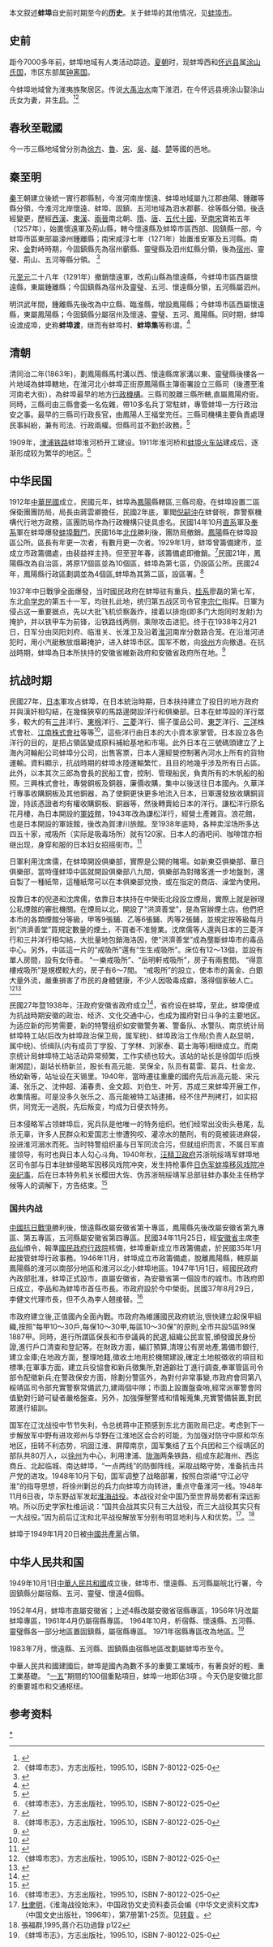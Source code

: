 本文叙述'''蚌埠'''自史前时期至今的'''历史'''。关于蚌埠的其他情况，见[[蚌埠市|蚌埠市]]。

==史前==
距今7000多年前，蚌埠地域有人类活动踪迹。[[夏朝|夏朝]]时，现蚌埠西和[[怀远县|怀远县]]属[[涂山氏国|涂山氏国]]，市区东部属[[钟离国|钟离国]]。

今蚌埠地域曾为淮夷族聚居区。传说[[大禹治水|大禹治水]]南下淮泗，在今怀远县境涂山娶涂山氏女为妻，并生[[启|启]]。<ref>{{cite web |url=http://www.guilin.net/tour/tool/map/googleearth/anhui/bengbu.asp |title=蚌埠市历史沿革 |publisher=安徽蚌埠市三维立体全景卫星电子地图 |date= |accessdate=2009年11月7日 |archive-date=2009年12月5日 |archive-url=https://web.archive.org/web/20091205111849/http://www.guilin.net/Tour/tool/map/googleearth/anhui/bengbu.asp |dead-url=yes }}</ref><ref name="蚌埠市志">《蚌埠市志》，方志出版社，1995.10，ISBN 7-80122-025-0</ref>

==春秋至戰國==
今一市三縣地域曾分別為[[徐方|徐方]]、[[鲁国|魯]]、[[宋国|宋]]、[[吴国|吳]]、[[越國|越]]、[[楚国|楚]]等國的邑地。

==秦至明==
[[秦朝|秦]]王朝建立後統一實行郡縣制，今淮河南岸懷遠、蚌埠地域屬九江郡曲陽、鍾離等縣分領，今淮河北岸懷遠、蚌埠、固鎮、五河地域為泗水郡蘄、徐等縣分領。後迭經變更，歷經[[西漢|西漢]]、[[東漢|東漢]]、[[兩晉|兩晉]]南北朝、[[隋朝|隋]]、[[唐朝|唐]]、[[五代十國|五代十國]]，至[[南宋|南宋]]寶祐五年（1257年），始置懷遠軍及荊山縣，轄今懷遠縣及蚌埠市區西部、固鎮縣一部，今蚌埠市區東部屬濠州鍾離縣；南宋咸淳七年（1271年）始置淮安軍及五河縣。南宋、[[金|金]]對峙時期，今固鎮縣先為宿州蘄縣、靈璧縣及泗州虹縣分領，後為[[宿州|宿州]]、靈璧、荊山、五河等縣分領。 <ref>{{cite web |url=http://www.hefei.gov.cn/n1070/n304695/n480699/4437594.html |title=蚌埠简介 |publisher=中国·合肥门户网站 |date=2008年11月1日 |accessdate=2010年1月22日 }}{{Dead link|date=2018年6月 |bot=InternetArchiveBot |fix-attempted=no }}</ref>

元[[至元_(忽必烈)|至元]]二十八年（1291年）撤銷懷遠軍，改荊山縣為懷遠縣，今蚌埠市區西屬懷遠縣，東屬鍾離縣；今固鎮縣為宿州及靈璧、五河、懷遠縣分領，五河縣屬泗州。

明洪武年間，鍾離縣先後改為中立縣、臨淮縣，增設鳳陽縣；今蚌埠市區西屬懷遠縣，東屬鳳陽縣；今固鎮縣分屬宿州及懷遠、靈璧、五河、鳳陽縣。同时期，蚌埠设渡成埠，史称'''蚌埠渡'''，继而有蚌埠村、'''蚌埠集'''等称谓。<ref>{{cite web |url=http://www.bbe8.com/bengbu/bengbu_city.htm |title=蚌埠市历史 |publisher=蚌埠易发网 |date= |accessdate=2010年1月22日 |deadurl=yes |archiveurl=https://web.archive.org/web/20080514194448/http://www.bbe8.com/bengbu/bengbu_city.htm |archivedate=2008年5月14日 |df= }}</ref>

==清朝==
清同治二年(1863年)，劃鳳陽縣馬村溝以西、懷遠縣席家溝以東、靈璧縣後樓各一片地域為蚌埠轄地，在淮河北小蚌埠正街原鳳陽縣主簿衙署設立三縣司（後遷至淮河南老大街），為蚌埠最早的地方[[行政機構|行政機構]]。三縣司脫離三縣所轄,直屬鳳陽府衙。同時，三縣司由三縣會委一名佐雜，帶10多名兵丁常駐蚌，專管蚌埠一方行政治安之事。最早的三縣司行政長官，由鳳陽人王福堂充任。三縣司機構主要負責處理民事糾紛，兼有司法、行政兩權。但縣司並不勤於政務。<ref name="解放前的蚌埠地区政府历史沿革 ">{{cite web |url=http://www.ahage.net/bengbu/bengbuzhengfu.html |title=解放前的蚌埠地区政府历史沿革 |publisher=安徽文化网 |date=2008年7月12日 |accessdate=2010年1月22日 |archiveurl=https://web.archive.org/web/20160305024117/http://www.ahage.net/bengbu/bengbuzhengfu.html |archivedate=2016年3月5日 |deadurl=yes }}</ref>

1909年，[[津浦铁路|津浦铁路]]蚌埠淮河桥开工建设。1911年淮河桥和[[蚌埠火车站|蚌埠火车站]]建成后，逐渐形成较为繁华的地区。<ref name="蚌埠市志">《蚌埠市志》，方志出版社，1995.10，ISBN 7-80122-025-0</ref>

==中华民国==
1912年[[中華民國|中華民國]]成立，民國元年，蚌埠為[[鳳陽|鳳陽]]縣轄區,三縣司廢。在蚌埠設置二區保衛團團防局，局長由蔣雲卿擔任，民國2年底，軍閥[[倪嗣沖|倪嗣沖]]在蚌督皖，靠警察機構代行地方政務，區團防局作為行政機構只徒具虛名。民國14年10月[[直系|直系]]軍及[[奉系|奉系]]軍在蚌埠爆發[[蚌埠戰鬥|蚌埠戰鬥]]，民國16年[[北伐|北伐]]勝利後，團防局撤銷。[[鳳陽|鳳陽]]縣在蚌埠設區公所。區長有年更一次者，有數月更一次者。1929年1月，蚌埠曾籌備建市，並成立市政籌備處，由裴益祥主持。但至翌年春，該籌備處即撤銷。<ref name="解放前的蚌埠地区政府历史沿革 ">{{cite web |url=http://www.ahage.net/bengbu/bengbuzhengfu.html |title=解放前的蚌埠地区政府历史沿革 |publisher=安徽文化网 |date=2008年7月12日 |accessdate=2010年1月22日 |archiveurl=https://web.archive.org/web/20160305024117/http://www.ahage.net/bengbu/bengbuzhengfu.html |archivedate=2016年3月5日 |deadurl=yes }}</ref>民國21年，鳳陽縣改為自治區，將原17個區並為10個區，蚌埠為第七區，仍設區公所。民國24年，鳳陽縣行政區劃調並為4個區,蚌埠為其第二區，設區署。<ref name="蚌埠市志">《蚌埠市志》，方志出版社，1995.10，ISBN 7-80122-025-0</ref>

1937年中日戰爭全面爆發，当时國民政府在蚌埠驻有重兵，[[桂系|桂系]]廖磊的第七军，东北[[俞学忠|俞学忠]]的第五十一军，均驻扎此地，统归第五战区司令官[[李宗仁|李宗仁]]指挥。日軍为侵占这一重要据点，先以大批飞机侦察轰炸，接着以排炮(即多门大炮同时发射)为掩护，并以铁甲车为前锋，沿铁路线两侧，乘隙攻击进犯。终于在1938年2月21日，日军分由凤阳刘府、临淮关、长淮卫及沿着[[淮河|淮河]]南岸分数路合笼。在沿淮河进犯时，用小汽艇散放烟幕掩护，进入蚌埠市区。国军不敵，向[[徐州|徐州]]方向撤退。在抗战時期，蚌埠為日本所扶持的安徽省維新政府和安徽省政府所在地。<ref>{{cite web |url=http://www.ahage.net/bengbu/1317.html |title=蚌埠历史风云——残暴日寇侵陷蚌埠的暴行 |publisher=安徽文化网 |date=2007年11月13日 |accessdate=2010年1月22日 |archiveurl=https://web.archive.org/web/20090615142937/http://www.ahage.net/bengbu/1317.html |archivedate=2009年6月15日 |deadurl=yes }}</ref>

==抗战时期==
民國27年，[[日本|日本]]軍攻占蚌埠，在日本統治時期，日本扶持建立了投日的地方政府并與漢奸相勾結，在幾條狹窄的馬路邊開設洋行和俱樂部。日本在蚌埠設的洋行眾多，較大的有[[三井|三井]]洋行、[[東棉|東棉]]洋行、[[三菱|三菱]]洋行、揚子蛋品公司、[[東芝|東芝]]洋行、[[三洋|三洋]]株式會社、[[江南株式會社|江南株式會社]]等等<ref>{{cite web |url=http://www.ahage.net/bengbu/8184.html |title=蚌埠沦陷时期的洋行、俱乐部和戒吸所 |publisher=安徽文化网 |date=2008年12月9日 |accessdate=2010年1月22日 |archiveurl=https://web.archive.org/web/20140426232710/http://www.ahage.net/bengbu/8184.html |archivedate=2014年4月26日 |deadurl=yes }}</ref>，這些洋行由日本的大小資本家掌管。日本設立各色洋行的目的，是把占領區變成原料補給基地和市場。此外日本在三號碼頭建立了上海內河輪船公司蚌埠分公司，出售客票，日本人還經營控制著內河水上所有的貨物運輸。資料顯示，抗战時期的蚌埠水陸運輸繁忙，且目的地幾乎涉及所有日占區。此外，以本其次三郎為會長的民船工會，控制、管理船民，負責所有的木帆船的船照。三興株式會社，專營銅板及銅器，廉價收購，集中以後送往日本國內。久華洋行專事收購銅板及其他銅器，為了使銅更快更多地流入日本，日軍還發放收購銅貨證，持該憑證者均有權收購銅板、銅器等，然後轉賣給日本的洋行。謙松洋行原名花月樓，為日本開設的[[軍妓|軍妓]]館，1943年改為謙松洋行，經營土產雜貨。浪花館，也是日本開設的軍妓館，後改為賀津川旅館。至1938年底時，各种卖淫场所多达四五十家，戒吸所（实际是吸毒场所）就有120家。日本人的酒吧间、咖啡馆亦相继出现，身穿和服的日本妇女招摇街市。<ref>{{cite web |url=http://cul.anhuinews.com/system/2008/12/09/002169922.shtml |title=沦陷时期蚌埠的娼妓业和慰安所 |publisher= |date= |accessdate=2009年12月5日 |archive-url=https://web.archive.org/web/20150430094103/http://cul.anhuinews.com/system/2008/12/09/002169922.shtml |archive-date=2015年4月30日 |dead-url=yes }}</ref>

日軍利用沈席儒，在蚌埠開設俱樂部，實際是公開的賭場。如新東亞俱樂部、華日俱樂部，當時僅蚌埠中區就開設俱樂部八九間，俱樂部為對賭客進一步地盤剝，還自製了一種紙幣，這種紙幣可以在本俱樂部兌換，或在指定的商店、澡堂內使用。 

投靠日本的倪道和沈席儒，依靠日本扶持在中榮街北段設立煙局，實際上就是辦理公私煙館的審批機關。在煙局以北，開設了“洪濟善堂”，是為官辦煙土店。他們把本市的各類煙館分等級，甲等9張鋪、乙等6張鋪、丙等2張鋪，並規定按等級每月到“洪濟善堂”買規定數量的煙土，不買者不准營業。沈席儒等人還與日本的三菱洋行和三井洋行相勾結，大批量地包銷海洛因，使“洪濟善堂”成為壟斷蚌埠市的毒品中心。另外，中區這一片的“戒吸所”還有“生生戒吸所”。床位有12～13個，並設有單人房間，設有女侍者。 “一樂戒吸所”、“岳明軒戒吸所”，房子有兩套間。 “得意樓戒吸所”是規模較大的，房子有6～7間。 “戒吸所”的設立，使本市的黃金、白銀大量外流，嚴重損害了市民的身體健康，不少人因吸毒成癖，落得個家破人亡。<ref name="蚌埠市志">《蚌埠市志》，方志出版社，1995.10，ISBN 7-80122-025-0</ref><ref name="日寇侵陷蚌埠的暴行">{{cite web |url=http://www.bbzx.gov.cn/detail/news.asp?id=371 |title=日寇侵陷蚌埠的暴行 |publisher=蚌埠政协网 |date=2005年12月8日 |accessdate=2010年1月23日 }}{{Dead link|date=2018年6月 |bot=InternetArchiveBot |fix-attempted=no }}</ref>

民國27年暨1938年，汪政府安徽省政府成立<ref>{{cite web |url=http://www.bbzx.gov.cn/detail/news.asp?id=376 |title=日伪时期蚌埠傀儡政权更迭情况 |publisher=蚌埠政协网 |date=2005年12月8日 |accessdate=2010年1月22日 |deadurl=yes |archiveurl=https://web.archive.org/web/20150923182824/http://www.bbzx.gov.cn/detail/news.asp?id=376 |archivedate=2015年9月23日 |df= }}</ref>，省府设在蚌埠，至此，蚌埠便成为抗战時期安徽的政治、经济、文化交通中心，也成为國府對日斗争的主要地区。为适应新的形势需要，新的特警组织如安徽警务署、警备队、水警队、南京统计局蚌埠特工站(后改为蚌埠政治保卫局，属军统)、蚌埠政治工作局(负责人赵显明，属中统)、侦缉队(内有成员丁学股、丁学林、刘家泰、葛士海等)相继成立。而南京统计局蚌埠特工站活动异常频繁，工作实绩也较大。该站的站长是徐国华(后换谢湘昆)，副站长杨新兰，股长有高元能、吴保全，队员有葛雷、葛兵、杜金龙、杨幼新等，站址设在天锡里。1940年，當時遷往重慶的國府先后派高元能、宋元浦、张乐之、沈仲超、浦春贵、金文超、刘伯生、叶芳、苏成三来蚌埠开展工作，收集情报。可是没多久张乐之、高元能被特工站逮捕，经不住严刑拷打，如实招供，同党无一逃脱，先后叛变，均成为日便衣特务。

日本侵略军占领蚌埠后，宪兵队是他唯一的特务组织。他们经常出没街头巷尾，乱杀无辜，许多人民群众和爱国志士惨遭狗咬、灌凉水的酷刑，有的竟被装进麻袋，投进淮河溺水而死。当时特警组织虽与日军同流合污，但就组织而言，不属日军直接领导，有时也與日本人勾心斗角。1940年秋，[[汪精卫政府|汪精卫政府]]苏浙皖绥靖军蚌埠地区司令部与日本驻蚌侵略军因移风戏院冲突，发生持枪事件[https://web.archive.org/web/20090306201446/http://www.ahage.net/bengbu/8463.html 日伪军蚌埠移风戏院冲突纪事]，后在日本特务机关长樱田大佐、伪苏浙皖绥靖军总部驻蚌办事处主任杨学候等人的调解下，方告结束。<ref name="日寇侵陷蚌埠的暴行">{{cite web |url=http://www.bbzx.gov.cn/detail/news.asp?id=371 |title=日寇侵陷蚌埠的暴行 |publisher=蚌埠政协网 |date=2005年12月8日 |accessdate=2010年1月23日 }}{{Dead link|date=2018年6月 |bot=InternetArchiveBot |fix-attempted=no }}</ref>

===国共内战===
[[中國抗日戰爭|中國抗日戰爭]]勝利後，懷遠縣改屬安徽省第十專區，鳳陽縣先後改屬安徽省第九專區、第五專區，五河縣屬安徽省第四專區。民國34年11月25日，經[[安徽省|安徽省]]主席[[李品仙|李品仙]]頒令，報準[[國民政府|國民政府]][[行政院|行政院]]核備，蚌埠重新成立市政籌備處，於民國35年1月起接管蚌埠行政事務。1946年11月，蚌埠成立市政籌備處，脫離鳳陽縣，轄原屬鳳陽縣的淮河以南部分地區和淮河以北小蚌埠地區。1947年1月1日，經國民政府內政部批准，蚌埠正式設市，直屬安徽省，為安徽省第一個設市的城市。市政府即日成立，李品和為蚌埠市首任市長。市政府設於今中榮街。民國37年8月29日，李健文代理市長，但不久為李人翹接替。<ref name="蚌埠市志">《蚌埠市志》，方志出版社，1995.10，ISBN 7-80122-025-0</ref> 

市政府建立後,正值國內全面內戰。市政府為維護國民政府統治,很快建立起保甲組織,按照“每甲10～30戶,每保10～30甲,每區10～30保”的原則,全市共設5區98保1887甲。同時，進行所謂區保長和市參議員的民選,組織公民宣誓,頒發國民身份證,進行戶口清查和登記等。在財政方面，編訂預算,清理公有房地產,籌備市銀行,建立金庫;在地政方面，整理地籍,徵收土地用於機關建設,確定土地稅徵收的項目和標準;在軍事方面，建立兵役協會和新兵徵集所,對適齡壯丁進行調查,奉軍管區司令部令配徵新兵;在警政保安方面，除劃分警區外，為對付非常事變,市政府會同第八綏靖區司令部充實警察常備武力,建兩個中隊；市面上設置盤查哨,經常派軍警會同值勤對行跡可疑者嚴格盤查。另外，加強彈壓警戒和情報蒐集,充實警備裝置,對民眾進行組訓。

国军在辽沈战役中节节失利，令总统蒋中正预感到东北方面败局已定。考虑到下一步解放军中野有进攻郑州与华野在江淮地区会合的可能，为加强对防守中原和华东地区，扭转不利态势，巩固江淮、屏障南京，国军集结了五个兵团和三个绥靖区的部队共80万人，以[[徐州|徐州]]为中心，利用津浦、[[陇海铁路|陇海]]两条铁路，组成东起海州、西迄商丘、北起临城、南达蚌埠，“一点两线”的防御阵线，采取战略守势，准备抗击共产党的进攻。1948年10月下旬，国军调整了战略部署，按照白崇禧“守江必守淮”的指导思想，将徐州剿总的兵力向蚌埠方向转进，重点守备淮河一线。1948年11月6日夜，华东野战军发起[[淮海战役|淮海战役]]。本战役对全中国乃至世界局势都有深远影响。所以历史学家杜维运说：“国共会战其实只有三大战役，而三大战役其实只有一大战役。”因为前后辽沈和北平战役解放军分别有明显地利与人和优势。<ref>[[杜聿明|杜聿明]]，《淮海战役始末》，中国政协文史资料委员会编《中华文史资料文库》（中国文史出版社，1996年），第7册第1-25页。见[http://www.hoplite.cn/templates/hpzc2nz0015.html 转载] {{Wayback|url=http://www.hoplite.cn/templates/hpzc2nz0015.html |date=20200610023813 }}。</ref>。<ref>張福群,1995,蔣介石功過錄 p122</ref>

蚌埠于1949年1月20日被[[中國共產黨|中國共產黨]]占領。

==中华人民共和国==
1949年10月1日[[中華人民共和國|中華人民共和國]]成立後，蚌埠市、懷遠縣、五河縣屬皖北行署，今固鎮縣分屬宿縣、五河、靈璧、懷遠4個縣。 

1952年4月，蚌埠市直屬安徽省；上述4縣改屬安徽省宿縣專區，1956年1月改屬蚌埠專區，1961年4月仍屬宿縣專區。 1964年10月，析宿縣、懷遠縣、五河縣、靈璧縣各一部分地區置固鎮縣，屬宿縣專區。 1971年宿縣專區改為地區。<ref name="蚌埠市志">《蚌埠市志》，方志出版社，1995.10，ISBN 7-80122-025-0</ref>

1983年7月，懷遠縣、五河縣、固鎮縣由宿縣地區改劃屬蚌埠市至今。

中華人民共和國建國后，蚌埠是國內為數不多的重要工業城市，有著良好的輕、重工業基礎。 “[[一五|一五]]”期間的100個重點項目，蚌埠一地即佔3項 。今天仍是安徽北部的重要城市和交通枢纽。

==参考资料==
{{reflist}}

[[Category:蚌埠历史|*]]